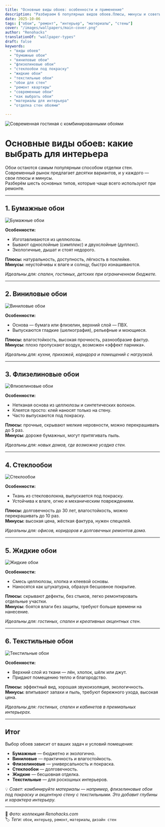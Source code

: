 ```yaml
---
title: "Основные виды обоев: особенности и применение"
description: "Разбираем 6 популярных видов обоев.Плюсы, минусы и советы."
date: 2025-10-06
tags: ["обои", "ремонт", "интерьер", "материалы", "стены"]
cover: "/images/wallpapers/main-cover.png"
author: "Renohacks"
translationOf: "wallpaper-types"
draft: false
keywords:
  - "виды обоев"
  - "бумажные обои"
  - "виниловые обои"
  - "флизелиновые обои"
  - "стеклообои под покраску"
  - "жидкие обои"
  - "текстильные обои"
  - "обои для стен"
  - "ремонт квартиры"
  - "современные обои"
  - "как выбрать обои"
  - "материалы для интерьера"
  - "отделка стен обоями"

---
```


![Современная гостиная с комбинированными обоями](/images/wallpapers/cover.png "Как выбрать обои для современного интерьера")

# Основные виды обоев: какие выбрать для интерьера

Обои остаются самым популярным способом отделки стен.  
Современный рынок предлагает десятки вариантов, и у каждого — свои плюсы и минусы.  
Разберём шесть основных типов, которые чаще всего используют при ремонте.

---

## 1. Бумажные обои

![Бумажные обои](/images/wallpapers/paper.png "Бумажные обои — классика для спальни и детской")

**Особенности:**
- Изготавливаются из целлюлозы.
- Бывают однослойные (*симплекс*) и двухслойные (*дуплекс*).
- Экологичные, дышат и стоят недорого.

**Плюсы:** натуральность, доступность, лёгкость в поклейке.  
**Минусы:** неустойчивы к влаге и солнцу, быстро изнашиваются.

*Идеальны для: спален, гостиных, детских при ограниченном бюджете.*

---

## 2. Виниловые обои

![Виниловые обои](/images/wallpapers/vinyl.png "Виниловые обои — практичное решение для кухни и коридора")

**Особенности:**
- Основа — бумага или флизелин, верхний слой — ПВХ.
- Выпускаются гладкие (шелкография), рельефные и моющиеся.

**Плюсы:** влагостойкость, высокая прочность, разнообразие фактур.  
**Минусы:** плохо пропускают воздух, возможен «эффект парника».

*Идеальны для: кухни, прихожей, коридора и помещений с нагрузкой.*

---

## 3. Флизелиновые обои

![Флизелиновые обои](/images/wallpapers/nonwoven.png "Флизелиновые обои под покраску")

**Особенности:**
- Нетканая основа из целлюлозы и синтетических волокон.
- Клеятся просто: клей наносят только на стену.
- Часто выпускаются под покраску.

**Плюсы:** прочные, скрывают мелкие неровности, можно перекрашивать до 5 раз.  
**Минусы:** дороже бумажных, могут притягивать пыль.

*Идеальны для: новых домов, где возможна усадка стен.*

---

## 4. Стеклообои

![Стеклообои](/images/wallpapers/fiberglass.png "Стеклообои — надёжный вариант под покраску")

**Особенности:**
- Ткань из стекловолокна, выпускается под покраску.
- Устойчива к влаге, огню и механическим повреждениям.

**Плюсы:** долговечность до 30 лет, влагостойкость, можно перекрашивать до 10 раз.  
**Минусы:** высокая цена, жёсткая фактура, нужен спецклей.

*Идеальны для: офисов, коридоров и долговечных ремонтов дома.*

---

## 5. Жидкие обои

![Жидкие обои](/images/wallpapers/liquid.png "Жидкие обои создают бесшовную текстуру")

**Особенности:**
- Смесь целлюлозы, хлопка и клеевой основы.
- Наносятся как штукатурка, образуя бесшовное покрытие.

**Плюсы:** скрывают дефекты, без стыков, легко ремонтировать отдельные участки.  
**Минусы:** боятся влаги без защиты, требуют больше времени на нанесение.

*Идеальны для: гостиных, спален и креативных акцентных стен.*

---

## 6. Текстильные обои

![Текстильные обои](/images/wallpapers/textile.png "Текстильные обои — уют и роскошь в интерьере")

**Особенности:**
- Верхний слой из ткани — лён, хлопок, шёлк или джут.
- Придают помещению тепло и благородство.

**Плюсы:** эффектный вид, хорошая звукоизоляция, экологичность.  
**Минусы:** впитывают запахи и пыль, требуют бережного ухода, высокая цена.

*Идеальны для: гостиных, спален и кабинетов в премиальных интерьерах.*

---

##  Итог

Выбор обоев зависит от ваших задач и условий помещения:

- **Бумажные** — бюджетно и экологично.
- **Виниловые** — практичность и влагостойкость.
- **Флизелиновые** — универсальность и покраска.
- **Стеклообои** — долговечность.
- **Жидкие** — бесшовная отделка.
- **Текстильные** — для роскошных интерьеров.

💡 *Совет: комбинируйте материалы — например, флизелиновые обои под покраску и акцентную стену с текстильными. Это добавит глубины и характера интерьеру.*

---

📸 *Фото: коллекция Renohacks.com*  
🏷️ *Теги:* `обои`, `интерьер`, `ремонт`, `материалы`, `дизайн стен`
